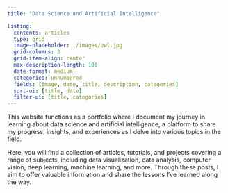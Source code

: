 ```yaml
---
title: "Data Science and Artificial Intelligence"

listing:
  contents: articles
  type: grid
  image-placeholder: ./images/owl.jpg
  grid-columns: 3
  grid-item-align: center
  max-description-length: 100
  date-format: medium
  categories: unnumbered
  fields: [image, date, title, description, categories]
  sort-ui: [title, date]
  filter-ui: [title, categories]
---
```


This website functions as a portfolio where I document my journey in learning about data science and artificial intelligence, a platform to share my progress, insights, and experiences as I delve into various topics in the field.

Here, you will find a collection of articles, tutorials, and projects covering a range of subjects, including data visualization, data analysis, computer vision, deep learning, machine learning, and more. Through these posts, I aim to offer valuable information and share the lessons I've learned along the way.
